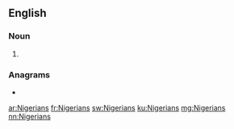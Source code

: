 {{also|nigérians|Nigérians}}
==English==

===Noun===
{{head|en|noun plural form}}

# {{plural of|Nigerian|lang=en}}

===Anagrams===
* {{l|en|arginines}}

[[ar:Nigerians]]
[[fr:Nigerians]]
[[sw:Nigerians]]
[[ku:Nigerians]]
[[mg:Nigerians]]
[[nn:Nigerians]]